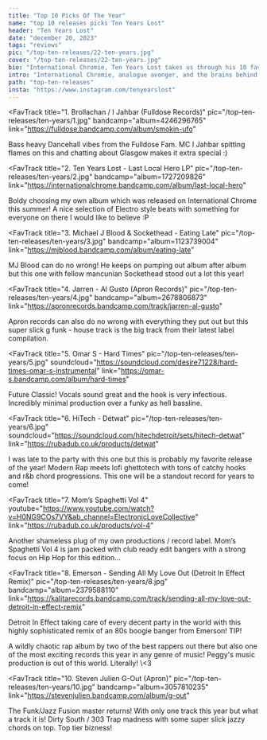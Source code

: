 ---
title: "Top 10 Picks Of The Year"
name: "top 10 releases picks Ten Years Lost"
header: "Ten Years Lost"
date: "december 20, 2023"
tags: "reviews"
pic: "/top-ten-releases/22-ten-years.jpg"
cover: "/top-ten-releases/22-ten-years.jpg"
bio: "International Chromie, Ten Years Lost takes us through his 10 favourite releases from the last 12 months!"
intro: "International Chromie, analogue avenger, and the brains behind the notorious Mom’s Spaghetti imprint, Ten Years Lost stands out as one of the most promising Scottish electronic acts in a time. A master of Drexciyan electro, hip-hop, ghetto funk, deep house cuts & much more, his boundless sound has made waves across Europe in the last few years. He takes us through his 10 favourite releases from the last 12 months!"
path: "top-ten-releases"
insta: "https://www.instagram.com/tenyearslost"
---

<FavTrack
  title="1. Brollachan / I Jahbar (Fulldose Records)"
  pic="/top-ten-releases/ten-years/1.jpg"
  bandcamp="album=4246296765"
  link="https://fulldose.bandcamp.com/album/smokin-ufo"
>
  Bass heavy Dancehall vibes from the Fulldose Fam. MC I Jahbar spitting flames on this and chatting
  about Glasgow makes it extra special :)
</FavTrack>

<FavTrack
  title="2. Ten Years Lost - Last Local Hero LP"
  pic="/top-ten-releases/ten-years/2.jpg"
  bandcamp="album=1727209826"
  link="https://internationalchrome.bandcamp.com/album/last-local-hero"
>
  Boldy choosing my own album which was released on International Chrome this summer! A nice
  selection of Electro style beats with something for everyone on there I would like to believe :P
</FavTrack>

<FavTrack
  title="3. Michael J Blood & Sockethead - Eating Late"
  pic="/top-ten-releases/ten-years/3.jpg"
  bandcamp="album=1123739004"
  link="https://mjblood.bandcamp.com/album/eating-late"
>
  MJ Blood can do no wrong! He keeps on pumping out album after album but this one with fellow
  mancunian Sockethead stood out a lot this year!
</FavTrack>

<FavTrack
  title="4. Jarren - Al Gusto (Apron Records)"
  pic="/top-ten-releases/ten-years/4.jpg"
  bandcamp="album=2678806873"
  link="https://apronrecords.bandcamp.com/track/jarren-al-gusto"
>
  Apron records can also do no wrong with everything they put out but this super slick g funk -
  house track is the big track from their latest label compilation.
</FavTrack>

<FavTrack
  title="5. Omar S - Hard Times"
  pic="/top-ten-releases/ten-years/5.jpg"
  soundcloud="https://soundcloud.com/desire71228/hard-times-omar-s-instrumental"
  link="https://omar-s.bandcamp.com/album/hard-times"
>
  Future Classic! Vocals sound great and the hook is very infectious. Incredibly minimal production
  over a funky as hell bassline.
</FavTrack>

<FavTrack
  title="6. HiTech - Détwat"
  pic="/top-ten-releases/ten-years/6.jpg"
  soundcloud="https://soundcloud.com/hitechdetroit/sets/hitech-detwat"
  link="https://rubadub.co.uk/products/detwat"
>
  I was late to the party with this one but this is probably my favorite release of the year! Modern
  Rap meets lofi ghettotech with tons of catchy hooks and r&b chord progressions. This one will be a
  standout record for years to come!
</FavTrack>

<FavTrack
  title="7. Mom’s Spaghetti Vol 4"
  youtube="https://www.youtube.com/watch?v=H0NG9COs7VY&ab_channel=ElectronicLoveCollective"
  link="https://rubadub.co.uk/products/vol-4"
>
  Another shameless plug of my own productions / record label. Mom’s Spaghetti Vol 4 is jam packed with club ready edit bangers with a strong focus on Hip Hop for this edition…

</FavTrack>

<FavTrack
  title="8. Emerson - Sending All My Love Out (Detroit In Effect Remix)"
  pic="/top-ten-releases/ten-years/8.jpg"
  bandcamp="album=2379588110"
  link="https://kalitarecords.bandcamp.com/track/sending-all-my-love-out-detroit-in-effect-remix"
>
  Detroit In Effect taking care of every decent party in the world with this highly sophisticated
  remix of an 80s boogie banger from Emerson! TIP!
</FavTrack>

<FavTrack title="9. JPEGMAFIA x Danny Brown - Scaring The Hoes" pic="/top-ten-releases/ten-years/9.jpg" bandcamp="album=3169714647" link="https://jpegmafia.bandcamp.com/album/scaring-the-hoes">
  A wildly chaotic rap album by two of the best rappers out there but also one of the most exciting records this year in any genre of music! Peggy's music production is out of this world. Literally! \<3
</FavTrack>

<FavTrack
  title="10. Steven Julien G-Out (Apron)"
  pic="/top-ten-releases/ten-years/10.jpg"
  bandcamp="album=3057810235"
  link="https://stevenjulien.bandcamp.com/album/g-out"
>
  The Funk/Jazz Fusion master returns! With only one track this year but what a track it is! Dirty
  South / 303 Trap madness with some super slick jazzy chords on top. Top tier bizness!
</FavTrack>
